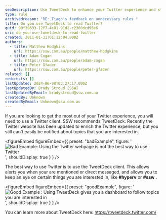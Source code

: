 ```yaml
---
seoDescription: Use TweetDeck to enhance your Twitter experience and stay notified about topics you're interested in, such as #hyperv or #ssw.
type: rule
archivedreason: "RE: Tiago's feedback on unnecessary rules "
title: Do you use TweetDeck to read Twitter?
guid: 90f39633-12f7-4e81-91d2-c2360dcd95e6
uri: do-you-use-tweetdeck-to-read-twitter
created: 2011-01-31T01:12:04.000Z
authors:
  - title: Matthew Hodgkins
    url: https://ssw.com.au/people/matthew-hodgkins
  - title: Adam Cogan
    url: https://ssw.com.au/people/adam-cogan
  - title: Peter Gfader
    url: https://ssw.com.au/people/peter-gfader
related: []
redirects: []
lastUpdated: 2024-06-08T03:27:17.000Z
lastUpdatedBy: Brady Stroud [SSW]
lastUpdatedByEmail: bradystroud@ssw.com.au
createdBy: Unknown
createdByEmail: Unknown@ssw.com.au
---
```


If you are looking to get the most out of your Twitter experience, you will need to use a Twitter client. SSW recommends TweetDeck.
Recently the Twitter website has been updated to enrich the Twitter experience, but you still can’t easily be notified about topics that you are interested in.

<figureEmbed figureEmbed={{
  preset: "badExample",
  figure: '![Bad Example: Using the Twitter webpage is not the best way to use Twitter](/uploads/rules/do-you-use-tweetdeck-to-read-twitter/twitter-webpage.png)',
  shouldDisplay: true
} } />


The best way to use Twitter is to use the TweetDeck client. This allows alerts you when your are mentioned or direct messaged, and allows you to keep an eye on certain things you are interested in, like **#hyperv** or **#ssw** .

<figureEmbed figureEmbed={{
  preset: "goodExample",
  figure: '![Good Example : Using TweetDeck gives you a dashboard to follow topics you are interested in](/uploads/rules/do-you-use-tweetdeck-to-read-twitter/twitter-tweetdeck.png)',
  shouldDisplay: true
} } />


You can learn more about TweetDeck here: https://tweetdeck.twitter.com/
